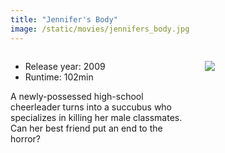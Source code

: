 ```yaml
---
title: "Jennifer's Body"
image: /static/movies/jennifers_body.jpg
---
```


:::: {.columns}

::: {.column width="60%"}

- Release year: 2009
- Runtime: 102min

A newly-possessed high-school cheerleader turns into a succubus who specializes in killing her male classmates. Can her best friend put an end to the horror?

:::

::: {.column width="40%"}

![](/static/movies/jennifers_body.jpg)

:::

::::